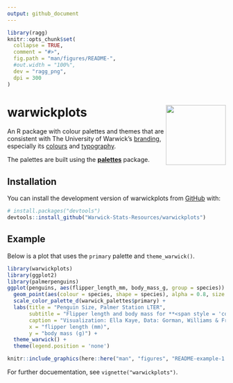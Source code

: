 ```yaml
---
output: github_document
---
```


<!-- README.md is generated from README.Rmd. Please edit that file -->

```r
library(ragg)
knitr::opts_chunk$set(
  collapse = TRUE,
  comment = "#>",
  fig.path = "man/figures/README-",
  #out.width = "100%",
  dev = "ragg_png",
  dpi = 300
)
```

# warwickplots <img src="man/figures/logo.png" align="right" height="138" alt="" />

<!-- badges: start -->
<!-- badges: end -->

An R package with colour palettes and themes that are consistent with The University of Warwick's [branding](https://warwick.ac.uk/about/brand/brand-guidelines/),
especially its [colours](https://warwick.ac.uk/about/brand/brand-guidelines/colours/) and [typography](https://warwick.ac.uk/about/brand/brand-guidelines/typography/).

The palettes are built using the [**palettes**](https://mccarthy-m-g.github.io/palettes/index.html) package. 

## Installation

You can install the development version of warwickplots from [GitHub](https://github.com/) with:

``` r
# install.packages("devtools")
devtools::install_github("Warwick-Stats-Resources/warwickplots")
```

## Example

Below is a plot that uses the `primary` palette and `theme_warwick()`.

```r
library(warwickplots)
library(ggplot2)
library(palmerpenguins)
ggplot(penguins, aes(flipper_length_mm, body_mass_g, group = species)) +
  geom_point(aes(colour = species, shape = species), alpha = 0.8, size = 2) +
  scale_color_palette_d(warwick_palettes$primary) +
  labs(title = "Penguin Size, Palmer Station LTER",
       subtitle = "Flipper length and body mass for **<span style = 'color:#3C1053;'>Adelie</span>**, **<span style = 'color:#6DCDB8;'>Chinstrap</span>** and **<span style = 'color:#CB333B;'>Gentoo</span>** Penguins",
       caption = "Visualization: Ella Kaye, Data: Gorman, Williams & Fraser (2014) DOI: 10.1371/journal.pone.009008",
       x = "flipper length (mm)",
       y = "body mass (g)") +
  theme_warwick() +
  theme(legend.position = 'none')
```

```r
knitr::include_graphics(here::here("man", "figures", "README-example-1.png"))
```


For further docuementation, see `vignette("warwickplots")`.
